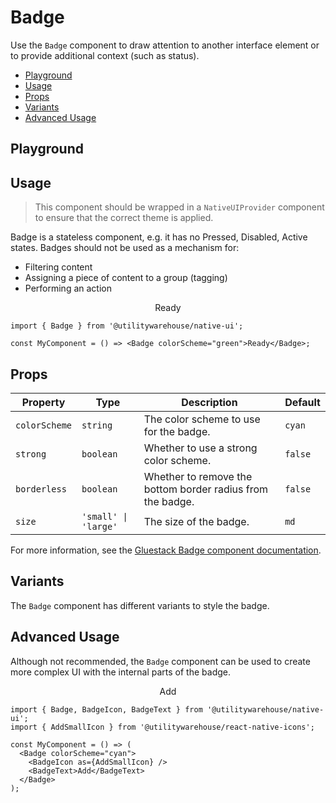 

<BackToTopButton />

<Meta of={BadgeStories} />

<ViewFigmaButton url="https://www.figma.com/file/3RY3OvLA88yZksRjOfjQJm/UW-App-UI?type=design&node-id=2960-3929&mode=dev" />

# Badge

Use the `Badge` component to draw attention to another interface element or to provide additional context (such as status).

- [Playground](#playground)
- [Usage](#usage)
- [Props](#props)
- [Variants](#variants)
- [Advanced Usage](#advanced-usage)

## Playground

<Primary />

<Controls />

## Usage

> This component should be wrapped in a `NativeUIProvider` component to ensure that the correct theme is applied.

Badge is a stateless component, e.g. it has no Pressed, Disabled, Active states. Badges should not be used as a mechanism for:

- Filtering content
- Assigning a piece of content to a group (tagging)
- Performing an action

<Canvas>
  <NativeUIProvider>
    <Center>
      <Badge colorScheme="green">Ready</Badge>
    </Center>
  </NativeUIProvider>
</Canvas>

```tsx
import { Badge } from '@utilitywarehouse/native-ui';

const MyComponent = () => <Badge colorScheme="green">Ready</Badge>;
```

## Props

| Property      | Type                 | Description                                                | Default |
| ------------- | -------------------- | ---------------------------------------------------------- | ------- |
| `colorScheme` | `string`             | The color scheme to use for the badge.                     | `cyan`  |
| `strong`      | `boolean`            | Whether to use a strong color scheme.                      | `false` |
| `borderless`  | `boolean`            | Whether to remove the bottom border radius from the badge. | `false` |
| `size`        | `'small' \| 'large'` | The size of the badge.                                     | `md`    |

For more information, see the [Gluestack Badge component documentation](https://gluestack.io/ui/docs/components/data-display/badge).

## Variants

The `Badge` component has different variants to style the badge.

<Canvas of={BadgeStories.Variants} />

## Advanced Usage

Although not recommended, the `Badge` component can be used to create more complex UI with the internal parts of the badge.

<Canvas>
  <NativeUIProvider>
    <Center>
      <Badge colorScheme="cyan">
        <BadgeIcon as={AddSmallIcon} />
        <BadgeText>Add</BadgeText>
      </Badge>
    </Center>
  </NativeUIProvider>
</Canvas>

```tsx
import { Badge, BadgeIcon, BadgeText } from '@utilitywarehouse/native-ui';
import { AddSmallIcon } from '@utilitywarehouse/react-native-icons';

const MyComponent = () => (
  <Badge colorScheme="cyan">
    <BadgeIcon as={AddSmallIcon} />
    <BadgeText>Add</BadgeText>
  </Badge>
);
```
